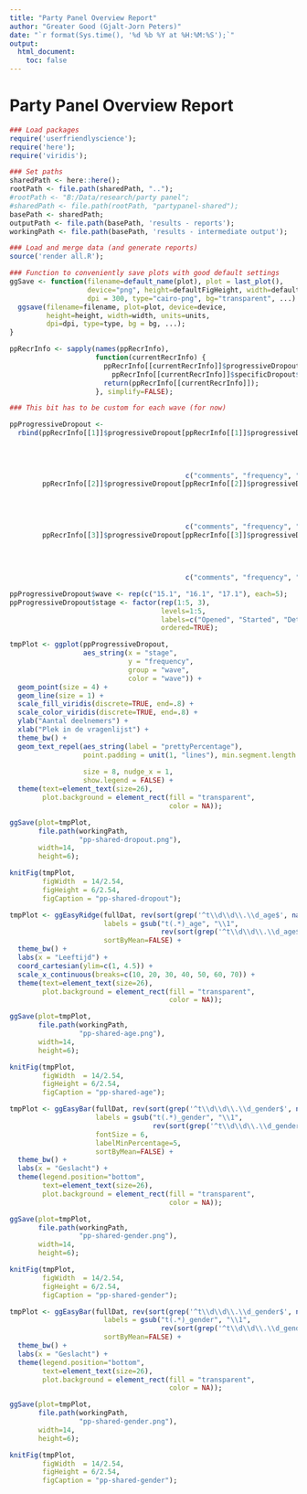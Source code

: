 ```yaml
---
title: "Party Panel Overview Report"
author: "Greater Good (Gjalt-Jorn Peters)"
date: "`r format(Sys.time(), '%d %b %Y at %H:%M:%S');`"
output:
  html_document:
    toc: false
---
```


Party Panel Overview Report {.tabset}
====================================

<!--------------------------------------------------------------------->
<!--------------------------------------------------------------------->
<!--------------------------------------------------------------------->
<!--------------------------------------------------------------------->

```r
### Load packages
require('userfriendlyscience');
require('here');
require('viridis');

### Set paths
sharedPath <- here::here();
rootPath <- file.path(sharedPath, "..");
#rootPath <- "B:/Data/research/party panel";
#sharedPath <- file.path(rootPath, "partypanel-shared");
basePath <- sharedPath;
outputPath <- file.path(basePath, 'results - reports');
workingPath <- file.path(basePath, 'results - intermediate output');

### Load and merge data (and generate reports)
source('render all.R');

### Function to conveniently save plots with good default settings
ggSave <- function(filename=default_name(plot), plot = last_plot(),
                   device="png", height=defaultFigHeight, width=defaultFigWidth, units="in",
                   dpi = 300, type="cairo-png", bg="transparent", ...) {
  ggsave(filename=filename, plot=plot, device=device,
         height=height, width=width, units=units,
         dpi=dpi, type=type, bg = bg, ...);
}

```

```r

ppRecrInfo <- sapply(names(ppRecrInfo),
                     function(currentRecrInfo) {
                       ppRecrInfo[[currentRecrInfo]]$progressiveDropout$comments <-
                         ppRecrInfo[[currentRecrInfo]]$specificDropout$comments[-nrow(ppRecrInfo[[currentRecrInfo]]$specificDropout)];
                       return(ppRecrInfo[[currentRecrInfo]]);
                     }, simplify=FALSE);

### This bit has to be custom for each wave (for now)

ppProgressiveDropout <-
  rbind(ppRecrInfo[[1]]$progressiveDropout[ppRecrInfo[[1]]$progressiveDropout$comments %in% c("intro",
                                                                                              "partyhabits",
                                                                                              "strngXTC_general",
                                                                                              "demographics",
                                                                                              "ending"),
                                           c("comments", "frequency", "prettyPercentage")],
        ppRecrInfo[[2]]$progressiveDropout[ppRecrInfo[[2]]$progressiveDropout$comments %in% c("intro",
                                                                                              "partyBehavior",
                                                                                              "faFriendGeneric",
                                                                                              "demographics",
                                                                                              "ending"),
                                           c("comments", "frequency", "prettyPercentage")],
        ppRecrInfo[[3]]$progressiveDropout[ppRecrInfo[[3]]$progressiveDropout$comments %in% c("intro",
                                                                                              "partyBehavior",
                                                                                              "epGeneral",
                                                                                              "demographics",
                                                                                              "ending"),
                                           c("comments", "frequency", "prettyPercentage")]);

ppProgressiveDropout$wave <- rep(c("15.1", "16.1", "17.1"), each=5);
ppProgressiveDropout$stage <- factor(rep(1:5, 3),
                                     levels=1:5,
                                     labels=c("Opened", "Started", "Determinants", "Demographic", "Finished"),
                                     ordered=TRUE);

tmpPlot <- ggplot(ppProgressiveDropout, 
                  aes_string(x = "stage",
                             y = "frequency",
                             group = "wave",
                             color = "wave")) +
  geom_point(size = 4) + 
  geom_line(size = 1) +
  scale_fill_viridis(discrete=TRUE, end=.8) +
  scale_color_viridis(discrete=TRUE, end=.8) +
  ylab("Aantal deelnemers") + 
  xlab("Plek in de vragenlijst") +
  theme_bw() +
  geom_text_repel(aes_string(label = "prettyPercentage"), 
                  point.padding = unit(1, "lines"), min.segment.length = unit(0.05, 
                                                                              "lines"),
                  size = 8, nudge_x = 1,
                  show.legend = FALSE) +
  theme(text=element_text(size=26),
        plot.background = element_rect(fill = "transparent",
                                       color = NA));

ggSave(plot=tmpPlot,
       file.path(workingPath,
                 "pp-shared-dropout.png"),
       width=14,
       height=6);

knitFig(tmpPlot,
        figWidth  = 14/2.54,
        figHeight = 6/2.54,
        figCaption = "pp-shared-dropout");

```

```r

tmpPlot <- ggEasyRidge(fullDat, rev(sort(grep('^t\\d\\d\\.\\d_age$', names(fullDat), value=TRUE))),
                       labels = gsub("t(.*)_age", "\\1",
                                     rev(sort(grep('^t\\d\\d\\.\\d_age$', names(fullDat), value=TRUE)))),
                       sortByMean=FALSE) +
  theme_bw() +
  labs(x = "Leeftijd") +
  coord_cartesian(ylim=c(1, 4.5)) +
  scale_x_continuous(breaks=c(10, 20, 30, 40, 50, 60, 70)) +
  theme(text=element_text(size=26),
        plot.background = element_rect(fill = "transparent",
                                       color = NA));

ggSave(plot=tmpPlot,
       file.path(workingPath,
                 "pp-shared-age.png"),
       width=14,
       height=6);

knitFig(tmpPlot,
        figWidth  = 14/2.54,
        figHeight = 6/2.54,
        figCaption = "pp-shared-age");

```


```r

tmpPlot <- ggEasyBar(fullDat, rev(sort(grep('^t\\d\\d\\.\\d_gender$', names(fullDat), value=TRUE))),
                     labels = gsub("t(.*)_gender", "\\1",
                                   rev(sort(grep('^t\\d\\d\\.\\d_gender$', names(fullDat), value=TRUE)))),
                     fontSize = 6,
                     labelMinPercentage=5,
                     sortByMean=FALSE) +
  theme_bw() +
  labs(x = "Geslacht") +
  theme(legend.position="bottom",
        text=element_text(size=26),
        plot.background = element_rect(fill = "transparent",
                                       color = NA));

ggSave(plot=tmpPlot,
       file.path(workingPath,
                 "pp-shared-gender.png"),
       width=14,
       height=6);

knitFig(tmpPlot,
        figWidth  = 14/2.54,
        figHeight = 6/2.54,
        figCaption = "pp-shared-gender");

```


```r

tmpPlot <- ggEasyBar(fullDat, rev(sort(grep('^t\\d\\d\\.\\d_gender$', names(fullDat), value=TRUE))),
                       labels = gsub("t(.*)_gender", "\\1",
                                     rev(sort(grep('^t\\d\\d\\.\\d_gender$', names(fullDat), value=TRUE)))),
                       sortByMean=FALSE) +
  theme_bw() +
  labs(x = "Geslacht") +
  theme(legend.position="bottom",
        text=element_text(size=26),
        plot.background = element_rect(fill = "transparent",
                                       color = NA));

ggSave(plot=tmpPlot,
       file.path(workingPath,
                 "pp-shared-gender.png"),
       width=14,
       height=6);

knitFig(tmpPlot,
        figWidth  = 14/2.54,
        figHeight = 6/2.54,
        figCaption = "pp-shared-gender");

```
